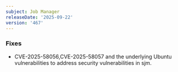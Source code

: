 ```yaml
---
subject: Job Manager
releaseDate: '2025-09-22'
version: '467'
---
```

### Fixes
* CVE-2025-58056,CVE-2025-58057 and the underlying Ubuntu vulnerabilities to address security vulnerabilities in sjm.
